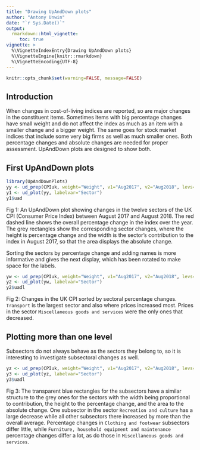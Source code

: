 ```yaml
---
title: "Drawing UpAndDown plots"
author: "Antony Unwin"
date: "`r Sys.Date()`"
output:
  rmarkdown::html_vignette:
     toc: true
vignette: >
  %\VignetteIndexEntry{Drawing UpAndDown plots}
  %\VignetteEngine{knitr::rmarkdown}
  %\VignetteEncoding{UTF-8}
---
```



```r
knitr::opts_chunk$set(warning=FALSE, message=FALSE)
```


## Introduction

When changes in cost-of-living indices are reported, so are major changes in the constituent items.  Sometimes items with big percentage changes have small weight and do not affect the index as much as an item with a smaller change and a bigger weight.  The same goes for stock market indices that include some very big firms as well as much smaller ones.  Both percentage changes and absolute changes are needed for proper assessment.  UpAndDown plots are designed to show both.

## First UpAndDown plots

```r
library(UpAndDownPlots)
yy <- ud_prep(CPIuk, weight="Weight", v1="Aug2017", v2="Aug2018", levs=c("Sector"), sortLev=c("orig"))
y1 <- ud_plot(yy, labelvar="Sector")
y1$uad
```

Fig 1: An UpAndDown plot showing changes in the twelve sectors of the UK CPI (Consumer Price Index) between August 2017 and August 2018.  The red dashed line shows the overall percentage change in the index over the year.  The grey rectangles show the corresponding sector changes, where the height is percentage change and the width is the sector's contribution to the index in August 2017, so that the area displays the absolute change.

Sorting the sectors by percentage change and adding names is more informative and gives the next display, which has been rotated to make space for the labels.

```r
yw <- ud_prep(CPIuk, weight="Weight", v1="Aug2017", v2="Aug2018", levs=c("Sector"), sortLev=c("perc"))
y2 <- ud_plot(yw, labelvar="Sector")
y2$uadl
```
Fig 2: Changes in the UK CPI sorted by sectoral percentage changes.  `Transport` is the largest sector and also where prices increased most.  Prices in the sector `Miscellaneous goods and services` were the only ones that decreased.

## Plotting more than one level

Subsectors do not always behave as the sectors they belong to, so it is interesting to investigate subsectoral changes as well.

```r
yz <- ud_prep(CPIuk, weight="Weight", v1="Aug2017", v2="Aug2018", levs=c("Sector", "Subsector"), sortLev=c("perc", "perc"))
y3 <- ud_plot(yz, labelvar="Sector")
y3$uadl
```
Fig 3: The transparent blue rectangles for the subsectors have a similar structure to the grey ones for the sectors with the width being proportional to contribution, the height to the percentage change, and the area to the absolute change. One subsector in the sector `Recreation and culture` has a large decrease while all other subsectors there increased by more than the overall average.  Percentage changes in `Clothing and footwear` subsectors differ little, while `Furniture, household equipment and maintenance` percentage changes differ a lot, as do those in `Miscellaneous goods and services`.



